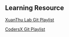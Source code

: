 ## Learning Resource

[XuanThu Lab Git Playlist](https://www.youtube.com/watch?v=gjQDyND-vN8&list=PLwJr0JSP7i8D041yrTcWB_qEdzijIUX-q)

[CodersX Git Playlist](https://www.youtube.com/watch?v=0J2aou7Kj7s&list=PLkY6Xj8Sg8-viFVtaVps_h_Emi2wQyE7q)
